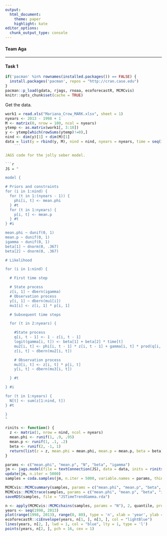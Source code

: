 ```yaml
---
output: 
  html_document:
    theme: paper
    highlight: kate
editor_options: 
  chunk_output_type: console
---
```


#### Team Aga
- - -

#### Task 1

```r
if('pacman' %in% rownames(installed.packages()) == FALSE) {
  install.packages('pacman', repos = "http://cran.case.edu")
}
pacman::p_load(gdata, rjags, rnoaa, ecoforecastR, MCMCvis)
knitr::opts_chunk$set(cache = TRUE)
```

Get the data.

```r
work1 = read.xls("Mariana_Crow_MARK.xlsx", sheet = 1)
nyears <- 2013 - 1998 + 1
M <- matrix(0, nrow = 100, ncol = nyears)
ytemp <- as.matrix(work1[, 3:18])
y <- ytemp[which(rowSums(ytemp)!=0),] 
nind <- dim(y)[1] + dim(M)[1]
data = list(y = rbind(y, M), nind = nind, nyears = nyears, time = seq(1:nyears))
    ```

JAGS code for the jolly seber model.

```r
JS = "

model {

# Priors and constraints
for (i in 1:nind) {
  for (t in 1:(nyears - 1)) {
    phi[i, t] <- mean.phi
  } #t
  for (t in 1:nyears) {
    p[i, t] <- mean.p
  } #t
} #i

mean.phi ~ dunif(0, 1)
mean.p ~ dunif(0, 1) 
igamma ~ dunif(0, 1)
beta[1] ~ dnorm(0, .367)
beta[2] ~ dnorm(0, .367)

# Likelihood 

for (i in 1:nind) {

  # First time step

  # State process
  z[i, 1] ~ dbern(igamma)
  # Observation process 
  y[i, 1] ~ dbern(mu1[i])
  mu1[i] <- z[i, 1] * p[i, 1] 

  # Subsequent time steps

  for (t in 2:nyears) {

    #State process
    q[i, t - 1] <- 1 - z[i, t - 1]
    logit(gamma[i, t]) <- beta[1] + beta[2] * time[t]
    mu2[i, t] <- phi[i, t - 1] * z[i, t - 1] + gamma[i, t] * prod(q[i, 1:(t - 1)])
    z[i, t] ~ dbern(mu2[i, t])

    # Observation process
    mu3[i, t] <- z[i, t] * p[i, t]
    y[i, t] ~ dbern(mu3[i, t])

  } #t

} #i

for (t in 1:nyears) {
  N[t] <- sum(z[1:nind, t])
} #t

}
"
```

```r
rinits <- function() {
  z <- matrix(1, nrow = nind, ncol = nyears)
  mean.phi <- runif(1, .9, .95)
  mean.p <- runif(1, .1, .2)
  beta <- runif(2, -1, 1)
  return(list(z = z, mean.phi = mean.phi, mean.p = mean.p, beta = beta))
}
```

```r
params <- c("mean.phi", "mean.p", "N", "beta", "igamma")
jm <- jags.model(file = textConnection(JS), data = data, inits = rinits(), n.chains = 3, n.adapt = 500)
update(jm, n.iter = 5000)
samples = coda.samples(jm, n.iter = 5000, variable.names = params, thin = 1)
```

```r
MCMCvis::MCMCsummary(samples, params = c("mean.phi", "mean.p", "beta", "igamma"), n.eff = TRUE)
MCMCvis::MCMCtrace(samples, params = c("mean.phi", "mean.p", "beta", "igamma"), pdf = F)
saveRDS(samples, file = "JSTimeTrendGamma.rda")
```

```r
n <- apply(MCMCvis::MCMCchains(samples, params = "N"), 2, quantile, probs = c(.025, .5, .975))
years <- seq(1998, 2013)
plot(range(1998, 2013), range(0, 80), type = 'n', xlab = 'year', ylab = 'crows')
ecoforecastR::ciEnvelope(years, n[1, ], n[3, ], col = "lightBlue")
lines(years, n[2, ], lwd = 1, col = "blue", lty = 1, type = 'l')
points(years, n[2, ], pch = 16, cex = 1)
```


